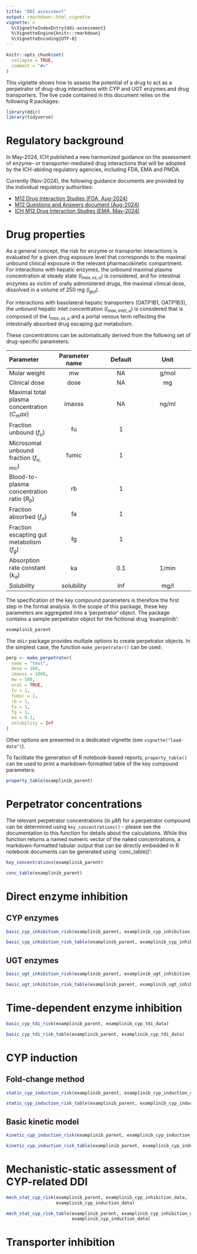 ```yaml
---
title: "DDI assessment"
output: rmarkdown::html_vignette
vignette: >
  %\VignetteIndexEntry{ddi-assessment}
  %\VignetteEngine{knitr::rmarkdown}
  %\VignetteEncoding{UTF-8}
---
```


```r
knitr::opts_chunk$set(
  collapse = TRUE,
  comment = "#>"
)
```

This vignette shows how to assess the potential of a drug to act as a
perpetrator of drug-drug interactions with CYP and UGT enzymes and drug
transporters. The live code contained in this document relies on the following R
packages:

```r
library(ddir)
library(tidyverse)
```

# Regulatory background

In May-2024, ICH published a new harmonized guidance on the assessment of
enzyme- or transporter-mediated drug interactions that will be adopted by the
ICH-abiding regulatory agencies, including FDA, EMA and PMDA.

Currently (Nov-2024), the following guidance documents are provided by the
individual regulatory authorities:

* [M12 Drug Interaction Studies (FDA, Aug-2024)](https://www.fda.gov/media/161199/download)
* [M12 Questions and Answers document (Aug-2024)](https://www.fda.gov/media/180488/download?attachment)
* [ICH M12 Drug Interaction Studies (EMA, May-2024)](https://www.ema.europa.eu/en/documents/scientific-guideline/ich-m12-guideline-drug-interaction-studies-step-5_en.pdf)

# Drug properties

As a general concept, the risk for enzyme or transporter interactions is
evaluated for a given drug exposure level that corresponds to the maximal
unbound clinical exposure in the relevant pharmacokinetic compartment. For
interactions with hepatic enzymes, the unbound maximal plasma concentration at
steady state ($I_{max,ss,u}$) is considered, and for intestinal enzymes as
victim of orally administered drugs, the maximal clinical dose, dissolved in a
volume of 250 mg ($I_{gut}$).

For interactions with basolateral hepatic transporters (OATP1B1, OATP1B3), the
unbound hepatic inlet concentration ($I_{max,inlet,u}$) is considered that is
composed of the $I_{max,ss,u}$ and a portal venous term reflecting the
intestinally absorbed drug escaping gut metabolism.

These concentrations can be automatically derived from the following set of
drug-specific parameters:

| Parameter                                    | Parameter name | Default | Unit  |
| :---                                         | :---:          | :---:   | :---: |
| Molar weight                                 | mw             | NA      | g/mol |
| Clinical dose                                | dose           | NA      | mg    |
| Maximal total plasma concentration ($C_max$) | imaxss         | NA      | ng/ml |
| Fraction unbound ($f_u$)                     | fu             | 1       |       |
| Microsomal unbound fraction ($f_{u,mic}$)    | fumic          | 1       |       |
| Blood-to-plasma concentration ratio ($R_b$)  | rb             | 1       |       |
| Fraction absorbed ($f_a$)                    | fa             | 1       |       |
| Fraction escapting gut metabolism ($f_g$)    | fg             | 1       |       |
| Absorption rate constant ($k_a$)             | ka             | 0.1     | 1/min |
| Solubility                                   | solubility     | Inf     | mg/l  |

The specification of the key compound parameters is therefore the first step in
the formal analysis. In the scope of this package, these key parameters are
aggregated into a 'perpetrator' object. The package contains a sample
perpetrator object for the ficitional drug 'examplinib':

```r
examplinib_parent
```

The `ddir` package provides multiple options to create perpetrator objects. In the simplest case, the function `make_perpetrator()` can be used:

```r
perp <- make_perpetrator(
  name = "test",
  dose = 100,
  imaxss = 1000,
  mw = 500,
  oral = TRUE,
  fu = 1,
  fumic = 1,
  rb = 1,
  fa = 1,
  fg = 1,
  ka = 0.1,
  solubility = Inf
)
```

Other options are presented in a dedicated vignette (see
`vignette("load-data")`).

To facilitate the generation of R notebook-based reports, `property_table()` can
be used to print a markdown-formatted table of the key compound parameters:

```r
property_table(examplinib_parent)
```

# Perpetrator concentrations

The relevant perpetrator concentrations (in $\mu M$) for a perpetrator compound
can be determined using `key_concentrations()` - please see the documentation to
this function for details about the calculations. While this function returns a
named numeric vector of the naked concentrations, a markdown-formatted tabular
output that can be directly embedded in R notebook documents can be generated
using `conc_table()':

```r
key_concentrations(examplinib_parent)

conc_table(examplinib_parent)
```

# Direct enzyme inhibition

## CYP enzymes

```r
basic_cyp_inhibition_risk(examplinib_parent, examplinib_cyp_inhibition_data)

basic_cyp_inhibition_risk_table(examplinib_parent, examplinib_cyp_inhibition_data)
```

## UGT enzymes

```r
basic_ugt_inhibition_risk(examplinib_parent, examplinib_ugt_inhibition_data)

basic_ugt_inhibition_risk_table(examplinib_parent, examplinib_ugt_inhibition_data)
```

# Time-dependent enzyme inhibition

```r
basic_cyp_tdi_risk(examplinib_parent, examplinib_cyp_tdi_data)

basic_cyp_tdi_risk_table(examplinib_parent, examplinib_cyp_tdi_data)
```

# CYP induction

## Fold-change method

```r
static_cyp_induction_risk(examplinib_parent, examplinib_cyp_induction_data)

static_cyp_induction_risk_table(examplinib_parent, examplinib_cyp_induction_data)
```

## Basic kinetic model

```r
kinetic_cyp_induction_risk(examplinib_parent, examplinib_cyp_induction_data)

kinetic_cyp_induction_risk_table(examplinib_parent, examplinib_cyp_induction_data)
```

# Mechanistic-static assessment of CYP-related DDI

```r
mech_stat_cyp_risk(examplinib_parent, examplinib_cyp_inhibition_data,
                   examplinib_cyp_induction_data)

mech_stat_cyp_risk_table(examplinib_parent, examplinib_cyp_inhibition_data,
                         examplinib_cyp_induction_data)
```

# Transporter inhibition





